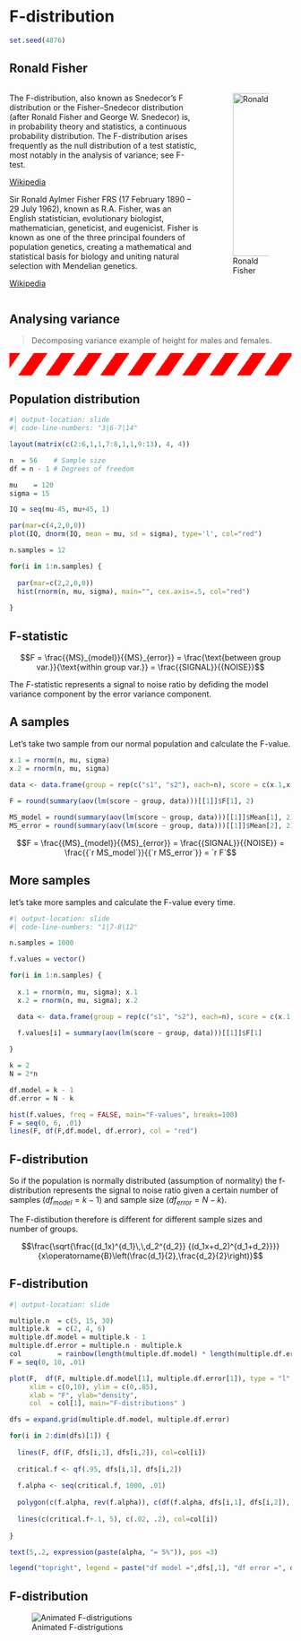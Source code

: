 # F-distribution {.section}

```r
set.seed(4876)
```


## Ronald Fisher {.smaller .subsection}

::: {.columns}

::: {.column width="70%"}

The F-distribution, also known as Snedecor's F distribution or the Fisher--Snedecor distribution (after Ronald Fisher and George W. Snedecor) is, in probability theory and statistics, a continuous probability distribution. The F-distribution arises frequently as the null distribution of a test statistic, most notably in the analysis of variance; see F-test.

[Wikipedia](https://en.wikipedia.org/wiki/F-distribution)

Sir Ronald Aylmer Fisher FRS (17 February 1890 -- 29 July 1962), known as R.A. Fisher, was an English statistician, evolutionary biologist, mathematician, geneticist, and eugenicist. Fisher is known as one of the three principal founders of population genetics, creating a mathematical and statistical basis for biology and uniting natural selection with Mendelian genetics.

[Wikipedia](https://en.wikipedia.org/wiki/Ronald_Fisher)

:::

::: {.column width="30%"}

![Ronald Fisher](https://upload.wikimedia.org/wikipedia/commons/a/aa/Youngronaldfisher2.JPG){width="291"}

:::

:::

## Analysing variance

> Decomposing variance example of height for males and females.

<style>
#hazard {
  height: 30px;
  color: white;
  padding: 5px;
  background-image: repeating-linear-gradient(
    -55deg,
    white,
    white 20px,
    red 20px,
    red 40px
  );
}
</style>

<hr id="hazard">

## Population distribution {.smaller .subsection}

```r
#| output-location: slide
#| code-line-numbers: "3|6-7|14"

layout(matrix(c(2:6,1,1,7:8,1,1,9:13), 4, 4))

n  = 56    # Sample size
df = n - 1 # Degrees of freedom

mu    = 120
sigma = 15

IQ = seq(mu-45, mu+45, 1)

par(mar=c(4,2,0,0))  
plot(IQ, dnorm(IQ, mean = mu, sd = sigma), type='l', col="red")

n.samples = 12

for(i in 1:n.samples) {
  
  par(mar=c(2,2,0,0))  
  hist(rnorm(n, mu, sigma), main="", cex.axis=.5, col="red")
  
}
```

## F-statistic

$$F = \frac{{MS}_{model}}{{MS}_{error}} = \frac{\text{between group var.}}{\text{within group var.}} = \frac{{SIGNAL}}{{NOISE}}$$

The $F$-statistic represents a signal to noise ratio by defiding the model variance component by the error variance component.

## A samples

Let's take two sample from our normal population and calculate the F-value.

```r
x.1 = rnorm(n, mu, sigma)
x.2 = rnorm(n, mu, sigma)
```

```r
data <- data.frame(group = rep(c("s1", "s2"), each=n), score = c(x.1,x.2))
	
F = round(summary(aov(lm(score ~ group, data)))[[1]]$F[1], 2)

MS_model = round(summary(aov(lm(score ~ group, data)))[[1]]$Mean[1], 2)
MS_error = round(summary(aov(lm(score ~ group, data)))[[1]]$Mean[2], 2)
```

$$F = \frac{{MS}_{model}}{{MS}_{error}} = \frac{{SIGNAL}}{{NOISE}} = \frac{{`r MS_model`}}{{`r MS_error`}} = `r F`$$

## More samples {.smaller .subsection}

let's take more samples and calculate the F-value every time.

```r
#| output-location: slide
#| code-line-numbers: "1|7-8|12"

n.samples = 1000

f.values = vector()

for(i in 1:n.samples) {
  
  x.1 = rnorm(n, mu, sigma); x.1
  x.2 = rnorm(n, mu, sigma); x.2

  data <- data.frame(group = rep(c("s1", "s2"), each=n), score = c(x.1,x.2))
	
  f.values[i] = summary(aov(lm(score ~ group, data)))[[1]]$F[1]

}

k = 2
N = 2*n

df.model = k - 1
df.error = N - k

hist(f.values, freq = FALSE, main="F-values", breaks=100)
F = seq(0, 6, .01)
lines(F, df(F,df.model, df.error), col = "red")
```

## F-distribution {.smaller}

So if the population is normally distributed (assumption of normality) the f-distribution represents the signal to noise ratio given a certain number of samples (${df}_{model} = k - 1$) and sample size (${df}_{error} = N - k$).

The F-distibution therefore is different for different sample sizes and number of groups.

$$\frac{\sqrt{\frac{(d_1x)^{d_1}\,\,d_2^{d_2}} {(d_1x+d_2)^{d_1+d_2}}}} {x\operatorname{B}\left(\frac{d_1}{2},\frac{d_2}{2}\right)}$$

## F-distribution {.smaller}

```r
#| output-location: slide

multiple.n  = c(5, 15, 30)
multiple.k  = c(2, 4, 6)
multiple.df.model = multiple.k - 1
multiple.df.error = multiple.n - multiple.k
col         = rainbow(length(multiple.df.model) * length(multiple.df.error))
F = seq(0, 10, .01)

plot(F,  df(F, multiple.df.model[1], multiple.df.error[1]), type = "l", 
     xlim = c(0,10), ylim = c(0,.85), 
     xlab = "F", ylab="density", 
     col  = col[1], main="F-distributions" )

dfs = expand.grid(multiple.df.model, multiple.df.error)

for(i in 2:dim(dfs)[1]) { 
  
  lines(F, df(F, dfs[i,1], dfs[i,2]), col=col[i])
  
  critical.f <- qf(.95, dfs[i,1], dfs[i,2])
  
  f.alpha <- seq(critical.f, 1000, .01)
  
  polygon(c(f.alpha, rev(f.alpha)), c(df(f.alpha, dfs[i,1], dfs[i,2]), f.alpha*0 ), col= rgb(1,.66,0, .5), border = col[i])
  
  lines(c(critical.f+.1, 5), c(.02, .2), col=col[i])
        
}

text(5,.2, expression(paste(alpha, "= 5%")), pos =3)

legend("topright", legend = paste("df model =",dfs[,1], "df error =", dfs[,2]), lty=1, col = col, cex=.75)
```

## F-distribution {.flexbox .vcenter}

![Animated F-distrigutions](../../../../topics/f_distribution/f_distributions.gif)

